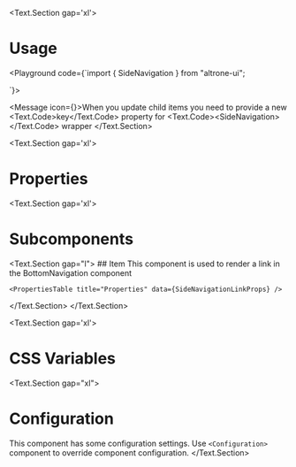 
<BluePrint title="Side Navigation" description="This component is used to show navigation on the page with automatic updates based on scroll position" />

<Text.Section gap='xl'>
  # Usage

  <Playground code={`import { SideNavigation } from "altrone-ui";

<SideNavigation title="Contents">
  <SideNavigation.Item href="#introduction" label="Introduction" />
  <SideNavigation.Item
    href="#genesis"
    label="The Genesis of Artificial Intelligence"
  >
    <SideNavigation.Item
      href="#concepts"
      label="Early Concepts and Theories"
    />
    <SideNavigation.Item
      href="#ai_programs"
      label="Early AI Programs and Achievements"
    />
  </SideNavigation.Item>
  <SideNavigation.Item
    href="#evolution"
    label="The Evolution and Expansion of AI"
  >
    <SideNavigation.Item
      href="#rise"
      label="The Rise of Machine Learning"
    />
    <SideNavigation.Item
      href="#ai_in_21"
      label="AI in the 21st Century"
    />
  </SideNavigation.Item>
  <SideNavigation.Item href="#conclusion" label="Conclusion" />
  <SideNavigation.Item href="#references" label="References" />
</SideNavigation>
`}>
    <SideNavigation title="Contents">
      <SideNavigation.Item href="#introduction" label="Introduction" />
      <SideNavigation.Item
        href="#genesis"
        label="The Genesis of Artificial Intelligence"
      >
        <SideNavigation.Item
          href="#concepts"
          label="Early Concepts and Theories"
        />
        <SideNavigation.Item
          href="#ai_programs"
          label="Early AI Programs and Achievements"
        />
      </SideNavigation.Item>
      <SideNavigation.Item
        href="#evolution"
        label="The Evolution and Expansion of AI"
      >
        <SideNavigation.Item
          href="#rise"
          label="The Rise of Machine Learning"
        />
        <SideNavigation.Item
          href="#ai_in_21"
          label="AI in the 21st Century"
        />
      </SideNavigation.Item>
      <SideNavigation.Item href="#conclusion" label="Conclusion" />
      <SideNavigation.Item href="#references" label="References" />
    </SideNavigation>
  </Playground>

  <Message icon={<Icon i="info" />}>When you update child items you need to provide a new <Text.Code>key</Text.Code> property for <Text.Code>&lt;SideNavigation&gt;</Text.Code> wrapper</Message>
</Text.Section>

<Text.Section gap='xl'>
  # Properties
  <PropertiesTable title="Properties" data={SideNavigationProps} />
</Text.Section>

<Text.Section gap='xl'>
  # Subcomponents

  <Text.Section gap="l">
    ## Item
    This component is used to render a link in the BottomNavigation component

    <PropertiesTable title="Properties" data={SideNavigationLinkProps} />
  </Text.Section>
</Text.Section>

<Text.Section gap='xl'>
  # CSS Variables
  <CSSVariablesList data={SideNavigationCSSVariables} />
</Text.Section>

<Text.Section gap="xl">
  # Configuration
  This component has some configuration settings. Use `<Configuration>` component to override component configuration.
  <ConfigTable filter="sideNavigation." />
</Text.Section>